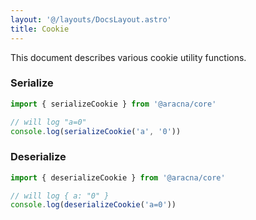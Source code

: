 ```yaml
---
layout: '@/layouts/DocsLayout.astro'
title: Cookie
---
```


This document describes various cookie utility functions.

### Serialize

```ts
import { serializeCookie } from '@aracna/core'

// will log "a=0"
console.log(serializeCookie('a', '0'))
```

### Deserialize

```ts
import { deserializeCookie } from '@aracna/core'

// will log { a: "0" }
console.log(deserializeCookie('a=0'))
```
